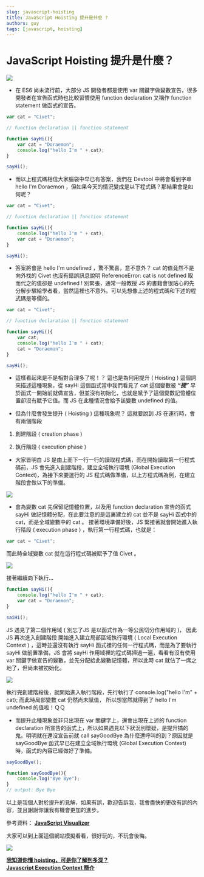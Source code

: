 ```yaml
---
slug: javascript-hoisting 
title: JavaScript Hoisting 提升是什麼 ?
authors: guy
tags: [javascript, hoisting]
---
```


# JavaScript Hoisting 提升是什麼？


<div style={{display:"flex",justifyContent:"center",width:"100%"}}>

![](./01.gif)

</div>

* 在 ES6 尚未流行前，大部分 JS 開發者都是使用 var 關鍵字做變數宣告，很多開發者在宣告函式時也比較習慣使用 function declaration 又稱作 function statement 做函式的宣告。

```javascript showLineNumbers
var cat = "Civet";

// function declaration || function statement

function sayHi(){
    var cat = "Doraemon";
    console.log("hello I'm " + cat);
}

sayHi();
```

* 而以上程式碼相信大家腦袋中早已有答案，我們在 Devtool 中將會看到字串 hello I'm Doraemon ，但如果今天的情況變成是以下程式碼？那結果會是如何呢？

```javascript showLineNumbers
var cat = "Civet";

// function declaration || function statement

function sayHi(){
    console.log("hello I'm " + cat);
    var cat = "Doraemon";
}

sayHi();
```

* 答案將會是 hello I'm undefined ，驚不驚喜，意不意外？
cat 的值竟然不是向外找的 Civet 也沒有錯誤訊息說明 ReferenceError: cat is not defined 取而代之的值卻是 undefined !
別緊張，通常一般教授 JS 的書籍會很貼心的先分解步驟給學者看，當然這裡也不意外。可以先想像上述的程式碼和下述的程式碼是等價的。

```javascript showLineNumbers
var cat = "Civet";

// function declaration || function statement

function sayHi(){
    var cat;
    console.log("hello I'm " + cat);
    cat = "Doraemon";
}

sayHi();
```

* 這樣看起來是不是相對合理多了呢！？
這也是為何用提升 ( Hoisting ) 這個詞來描述這種現象，從 sayHi 這個函式當中我們看見了 cat 這個變數被 ***“提”*** 早於函式一開始前就做宣告，但並沒有初始化，也就是賦予了這個變數記憶體位置卻沒有賦予它值。而 JS 在此種情況會給予該變數 undefined 的值。

* 但為什麼會發生提升 ( Hoisting ) 這種現象呢？
這就要說到 JS 在運行時，會有兩個階段

 1. 創建階段 ( creation phase )

 2. 執行階段 ( execution phase )

* 大家皆明白 JS 是由上而下一行一行的讀取程式碼，而在開始讀取第一行程式碼前，JS 會先進入創建階段，建立全域執行環境 (Global Execution Context)，為接下來要運行的 JS 程式碼做準備，以上方程式碼為例，在建立階段會做以下的準備。

<div style={{display:"flex",justifyContent:"center",width:"100%"}}>

![](./02.png)

</div>

* 會為變數 cat 先保留記憶體位置，以及用 function declaration 宣告的函式 sayHi 做記憶體分配，在此要注意的是這裏建立的 cat 並不是 sayHi 函式中的 cat，而是全域變數中的 cat 。
接著環境準備好後，JS 緊接著就會開始進入執行階段 ( execution phase ) ，執行第一行程式碼，也就是：

```javascript showLineNumbers
var cat = "Civet";
```

而此時全域變數 cat 就在這行程式碼被賦予了值 Civet 。

<div style={{display:"flex",justifyContent:"center",width:"100%"}}>

![](./03.png)

</div>

接著繼續向下執行…

```javascript showLineNumbers
function sayHi(){
    console.log("hello I'm " + cat);
    var cat = "Doraemon";
}

saiHi();
```

JS 遇見了第二個作用域 ( 別忘了JS 是以函式作為一等公民切分作用域的 )，
因此 JS 再次進入創建階段 開始進入建立局部區域執行環境 ( Local Execution Context ) ，這時並還沒有執行 sayHi 函式裡的任何一行程式碼，而是為了要執行 sayHi 做前置準備，JS 會將 sayHi 作用域裡的程式碼掃過一遍，看看有沒有使用 var 關鍵字做宣告的變數，並先分配給此變數記憶體，所以此時 cat 就佔了一席之地了，但尚未被初始化。


<div style={{display:"flex",justifyContent:"center",width:"100%"}}>

![](./04.png)

</div>


執行完創建階段後，就開始進入執行階段，先行執行了
console.log("hello I'm" + cat); 而此時局部變數 cat 仍然尚未賦值，
所以想當然就得到了 hello I'm undefined 的值啦！ＱＱ

* 而提升此種現象並非只出現在 var 關鍵字上，還會出現在上述的 function declaration 所宣告的函式上，所以如果遇見以下狀況別懷疑，是提升搞的鬼。明明就在還沒宣告前就 call sayGoodBye 為什麼還呼叫的到？原因就是 sayGoodBye 函式早已在建立全域執行環境 (Global Execution Context) 時，函式的內容已經做好了準備。

```javascript showLineNumbers
sayGoodBye();

function sayGoodBye(){
    console.log("Bye Bye");
}
// output: Bye Bye
```

以上是我個人對於提升的見解，如果有誤，歡迎告訴我，我會盡快的更改有誤的內容，並且謝謝你讓我有機會更加的進步。

參考資料：
[**JavaScript Visualizer**](https://ui.dev/javascript-visualizer/)

大家可以到上面這個網站模擬看看，很好玩的，不玩會後悔。

<div style={{display:"flex",justifyContent:"center",width:"100%"}}>

![](https://cdn-images-1.medium.com/max/2000/1*AB0NgDRXwFnZnqshg2hXyw.gif)

</div>


[**我知道你懂 hoisting，可是你了解到多深？**](https://blog.techbridge.cc/2018/11/10/javascript-hoisting/)<br/>
[**Javascript Execution Context 簡介**](https://medium.com/digital-dance/javascript%E5%9F%B7%E8%A1%8C%E7%92%B0%E5%A2%83-execution-context-%E7%B0%A1%E4%BB%8B-672185ed6bf4)